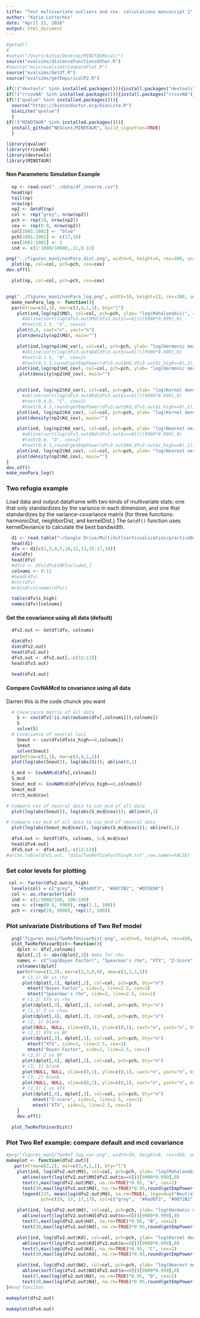 ```yaml
---
title: "Test multivariate outliers and cov. calculations manuscript 1"
author: "Katie Lotterhos"
date: "April 11, 2016"
output: html_document
---
```


```r
#getwd() 
#
#setwd("/Users/katie/Desktop/MINOTAUReval/")
source("evalsims/distanceFunctionsOther.R")
#source("misc/evalsims/ComparePlot.R")
source("evalsims/Getdf.R")
source("evalsims/getEmpiricalP2.R")

if(!("devtools" %in% installed.packages())){install.packages("devtools", dependencies=TRUE)}
if(!("rrcovNA" %in% installed.packages())){install.packages("rrcovNA")}
if(!("qvalue" %in% installed.packages())){
  source("https://bioconductor.org/biocLite.R")
  biocLite("qvalue")
  }
if(!("MINOTAUR" %in% installed.packages())){
  install_github("NESCent/MINOTAUR", build_vignettes=TRUE)
  }

library(qvalue)
library(rrcovNA)
library(devtools)
library(MINOTAUR)
```

#### Non Parameteric Simulation Example
```r
  np <- read.csv("../data/df_inverse.csv")
  head(np)
  tail(np)
  nrow(np)
  np2 <- Getdf(np)
  col <- rep("grey", nrow(np2))
  pch <- rep(19, nrow(np2))
  cex <- rep(0.8, nrow(np2))
  col[1001:1002] <- "blue"
  pch[1001:1002] <- c(17,18)
  cex[1001:1002] <- 2
  ind <- c(1:1000/10000,.11,0.12)

png("../figures_man1/nonPara_dist.png", width=4, height=4, res=300, units="in")
  plot(np, col=col, pch=pch, cex=cex)
dev.off()

  plot(np, col=col, pch=pch, cex=cex)


png("../figures_man1/nonPara_log.png", width=10, height=12, res=300, units="in")
  make_nonPara_log <- function(){
  par(mfrow=c(4,3), mar=c(3,4,1,1), bty="l")
    plot(ind,log(np2$Md), col=col, pch=pch, ylab= "log(Mahalanobis)", cex=cex, xaxt="n")
      #abline(sort(log(dfv3.out$Md[dfv3.out$s==0]))[9900*0.999],0)
      #text(0,1.5, "A", cex=2)
    plot(0,0, xaxt="n", yaxt="n")
    plot(density(np2$Md), main="")

    plot(ind,log(np2$Hd_var), col=col, pch=pch, ylab= "log(Harmonic mean dist.)(var)", cex=cex, xaxt="n")
      #abline(sort(log(dfv3.out$Hd[dfv3.out$s==0]))[9900*0.999],0)
      #text(0,1.5, "B", cex=2)
      #text(0,2.3,round(getEmpPower(dfv3.out$Hd,dfv3.out$s_high==0),2))
    plot(ind,log(np2$Hd_cov), col=col, pch=pch, ylab= "log(Harmonic mean dist.)(cov)", cex=cex, xaxt="n")
     plot(density(np2$Hd_cov), main="")


    plot(ind, log(np2$Kd_var), col=col, pch=pch, ylab= "log(Kernel density) (var)", cex=cex, xaxt="n")
      #abline(sort(log(dfv3.out$Kd[dfv3.out$s==0]))[9900*0.999],0)
      #text(0,4.0, "C", cex=2)
      #text(0,4.1,round(getEmpPower(dfv3.out$Kd,dfv3.out$s_high==0),2))
    plot(ind, log(np2$Kd_cov), col=col, pch=pch, ylab= "log(Kernel density) (cov)", cex=cex, xaxt="n")
    plot(density(np2$Kd_cov), main="") 

    plot(ind, log(np2$Nd_var), col=col, pch=pch, ylab= "log(Nearest neighbor)(var)", cex=cex, xaxt="n")
      #abline(sort(log(dfv3.out$Nd[dfv3.out$s==0]))[9900*0.999],0)
      #text(0,0, "D", cex=2)
      #text(0,0.1,round(getEmpPower(dfv3.out$Nd,dfv3.out$s_high==0),2))
    plot(ind, log(np2$Nd_cov), col=col, pch=pch, ylab= "log(Nearest neighbor)(cov)", cex=cex, xaxt="n")
    plot(density(np2$Nd_cov), main="") 
}
dev.off()
make_nonPara_log()
```

### Two refugia example

Load data and output dataframe with two kinds of multivariate stats: one that only standardizes by the variance in each dimension, and one that standardizes by the variance-covariance matrix (for three functions: harmonicDist, neighborDist, and kernelDist.)  The `Getdf()` function uses kernelDeviance to calculate the best bandwidth.


```r
  d1 <- read.table("~/Google Drive/MultiOutlierVisualization/practiceData/KatieSims/2R_R30_1351142970_988_6_NumPops=30_NumInd=20Bayenv2LFMMpca.Cpval", header=TRUE)
  head(d1)
  dfv <- d1[c(1,3,4,5,10,12,13,15:17,34)]
  dim(dfv)
  head(dfv)
  #dfv2 <- dfv[dfv$SNPIncluded,]
  colnums <- 8:11
  #head(dfv)
  #str(dfv)
  #cbind(colnames(dfv))

  table(dfv$s_high)
  names(dfv)[colnums]
```

#### Get the covariance using all data (default)
```r
  dfv2.out <- Getdf(dfv, colnums)

  dim(dfv)
  dim(dfv2.out)
  head(dfv2.out)
  dfv3.out <- dfv2.out[,-c(12:13)]
  head(dfv3.out)
 
  head(dfv3.out)
```

#### Compare CovNAMcd to covariance using all data

Darren this is the code chunck you want

```r
  # Covariance matrix of all data
    S <- cov(dfv[!is.na(rowSums(dfv[,colnums])),colnums])
    S
    solve(S)
  # Covariance of neutral loci
    Sneut <- cov(dfv[dfv$s_high==0,colnums])
    Sneut
    solve(Sneut)
  par(mfrow=c(1,1), mar=c(4,4,1,1))
  plot(log(abs(Sneut)), log(abs(S))); abline(0,1)

  S_mcd <- CovNAMcd(dfv[,colnums])
  S_mcd
  Sneut_mcd <- CovNAMcd(dfv[dfv$s_high==0,colnums])
  Sneut_mcd 
  str(S_mcd@cov)

# Compare cov of neutral data to cov_mcd of all data
  plot(log(abs(Sneut)), log(abs(S_mcd@cov))); abline(0,1)

# Compare cov_mcd of all data to cov_mcd of neutral data
  plot(log(abs(Sneut_mcd@cov)), log(abs(S_mcd@cov))); abline(0,1)

  dfv4.out <- Getdf(dfv, colnums, S=S_mcd@cov)
  head(dfv4.out)
  dfv5.out <- dfv4.out[,-c(12:13)]
#write.table(dfv5.out, "data/TwoRefSimForShinyM.txt",row.names=FALSE)


```


### Set color levels for plotting
```r
 col <- factor(dfv2.out$s_high)
  levels(col) = c("grey",  "#9ad0f3", "#0072B2", "#D55E00")
  col <- as.character(col)
  ind <- c(1:9900/100, 100:199)
  cex <- c(rep(0.8, 9900), rep(1.1, 100))
  pch <- c(rep(19, 9900), rep(17, 100))
```

### Plot univariate Distributions of Two Ref model

```r
  png("figures_man1/TwoRefUnivarDist.png", width=6, height=6, res=450, units="in")
  plot_TwoRefUnivarDist<-function(){
    dplot <- dfv[,colnums]
    dplot[,2] <- abs(dplot[,2]) #abs for rho
    names <- c("log(Bayes Factor)", "Spearman's rho", "XTX", "Z-Score")
    colnames(dplot)
    par(mfrow=c(3,3), mar=c(3,3,0,0), oma=c(1,1,1,1))
      # (1,1) BF vs rho
      plot(dplot[,1], dplot[,2], col=col, pch=pch, bty="n")
        mtext("Bayes Factor", side=1, line=2.5, cex=1)
        mtext("Spearman's rho", side=2, line=2.5, cex=1)
      # (1,2) XTX vs rho
      plot(dplot[,3], dplot[,2], col=col, pch=pch, bty="n")
      # (1,3) Z vs rhow
      plot(dplot[,4], dplot[,2], col=col, pch=pch, bty="n")
      # (2, 1) blank
      plot(NULL, NULL, xlim=c(0,1), ylim=c(0,1), xaxt="n", yaxt="n", bty="n")
      # (2,2) XTX vs BF
      plot(dplot[,3], dplot[,1], col=col, pch=pch, bty="n")
        mtext("XTX", side=1, line=2.5, cex=1)
        mtext("Bayes Factor", side=2, line=2.5, cex=1)
      # (2,3) Z vs BF
      plot(dplot[,4], dplot[,1], col=col, pch=pch, bty="n")
      # (3, 1) blank
      plot(NULL, NULL, xlim=c(0,1), ylim=c(0,1), xaxt="n", yaxt="n", bty="n")
      # (3, 2) blank
      plot(NULL, NULL, xlim=c(0,1), ylim=c(0,1), xaxt="n", yaxt="n", bty="n")
      # (2,3) Z vs XTX
      plot(dplot[,4], dplot[,3], col=col, pch=pch, bty="n")
          mtext("Z-score", side=1, line=2.5, cex=1)
          mtext("XTX", side=2, line=2.5, cex=1)
    }
    dev.off()
    
  plot_TwoRefUnivarDist()  
```

### Plot Two Ref example: compare default and mcd covariance ####

```r
#png("figures_man1/TwoRef_log_var.png", width=10, height=8, res=450, units="in")
makeplot <- function(dfv2.out){
   par(mfrow=c(2,2), mar=c(3,4,1,1), bty="l")
    plot(ind, log(dfv2.out$Md), col=col, pch=pch, ylab= "log(Mahalanobis)", cex=cex)
      abline(sort(log(dfv2.out$Md[dfv2.out$s==0]))[9900*0.999],0)
      text(5,max(log(dfv2.out$Md), na.rm=TRUE)*0.95, "A", cex=2)
      text(30,max(log(dfv2.out$Md), na.rm=TRUE)*0.95,round(getEmpPower(dfv2.out$Md,dfv2.out$s_high==0),2))
      legend(125, mean(log(dfv2.out$Md), na.rm=TRUE), legend=c("Neutral", "s = 0.005", "s=0.01", "s=0.1"),
             pch=c(19, 17, 17,17), col=c("grey",  "#9ad0f3", "#0072B2", "#D55E00"))

    plot(ind, log(dfv2.out$Hd), col=col, pch=pch, ylab= "log(Harmonic mean dist.)", cex=cex)
      abline(sort(log(dfv2.out$Hd[dfv2.out$s==0]))[9900*0.999],0)
      text(5,max(log(dfv2.out$Hd), na.rm=TRUE)*0.95, "B", cex=2)
      text(30,max(log(dfv2.out$Hd), na.rm=TRUE)*0.95,round(getEmpPower(dfv2.out$Hd,dfv2.out$s_high==0),2))

    plot(ind, log(dfv2.out$Kd), col=col, pch=pch, ylab= "log(Kernel density)", cex=cex)
      abline(sort(log(dfv2.out$Kd[dfv2.out$s==0]))[9900*0.999],0)
      text(5,max(log(dfv2.out$Kd), na.rm=TRUE)*0.95, "C", cex=2)
      text(30,max(log(dfv2.out$Kd), na.rm=TRUE)*0.95,round(getEmpPower(dfv2.out$Kd,dfv2.out$s_high==0),2))

    plot(ind, log(dfv2.out$Nd), col=col, pch=pch, ylab= "log(Nearest neighbor)", cex=cex)
      abline(sort(log(dfv2.out$Nd[dfv2.out$s==0]))[9900*0.999],0)
      text(5,max(log(dfv2.out$Nd), na.rm=TRUE)*0.95, "D", cex=2)
      text(30,max(log(dfv2.out$Nd), na.rm=TRUE)*0.95,round(getEmpPower(dfv2.out$Nd,dfv2.out$s_high==0),2))
}#end funciton

makeplot(dfv2.out)

makeplot(dfv4.out)

```

